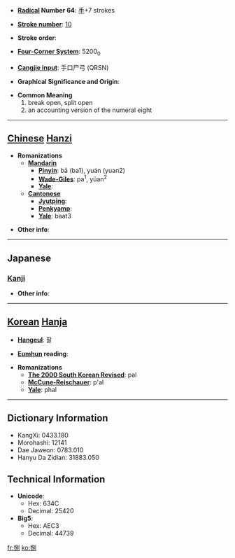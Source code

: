 * '''[[Wiktionary:Chinese radical index| Radical]] Number 64''': [[Wiktionary:Chinese radical index 手|手]]+7 strokes

* '''[[Wiktionary:Chinese total strokes index|Stroke number]]''': [[Wiktionary:Chinese total strokes index 10|10]]

* '''Stroke order''': 

* '''[[Wiktionary:Chinese four corner index|Four-Corner System]]''': 5200<sub>0</sub>

* '''[[Wiktionary:Chinese Cangjie index|Cangjie input]]''': 手口尸弓 (QRSN)

* '''Graphical Significance and Origin''': 

* '''Common Meaning'''
*#break open, split open
*# an accounting version of the numeral eight


----

== [[Chinese]] [[Hanzi]] ==

* '''Romanizations'''
** '''[[Mandarin]]'''
*** '''[[Pinyin]]''': bā (ba1), yuán (yuan2)
*** '''[[Wade-Giles]]''': pa<sup>1</sup>, yüan<sup>2</sup>
*** '''[[Yale]]''': 
** '''[[Cantonese]]'''
*** '''[[Jyutping]]''':
*** '''[[Penkyamp]]''': 
*** '''[[Yale]]''': baat3

* '''Other info''': 

----

==Japanese==
===[[Kanji]]===
{{kanji|on readings=[[はつ]] (hatsu), [[はち]] (hachi), [[べつ]] (betsu)
|kun readings=[[さばく]] (sabaku), [[さばける]] (sabakeru), [[さばき]] (sabaki)
}}

* '''Other info''':  

----

== [[Korean]] [[Hanja]] ==

* '''[[Hangeul]]''': 팔

* '''[[Eumhun]] reading''': 

* '''Romanizations'''
** '''[[The 2000 South Korean Revised Romanization|The 2000 South Korean Revised]]''': pal
** '''[[McCune-Reischauer]]''': p'al
** '''[[Yale]]''': phal

----

== Dictionary Information ==

* KangXi: 0433.180
* Morohashi: 12141
* Dae Jaweon: 0783.010
* Hanyu Da Zidian: 31883.050

== Technical Information ==

* '''Unicode''':
** Hex: 634C
** Decimal: 25420
* '''Big5''':
** Hex: AEC3
** Decimal: 44739

[[fr:捌]]
[[ko:捌]]